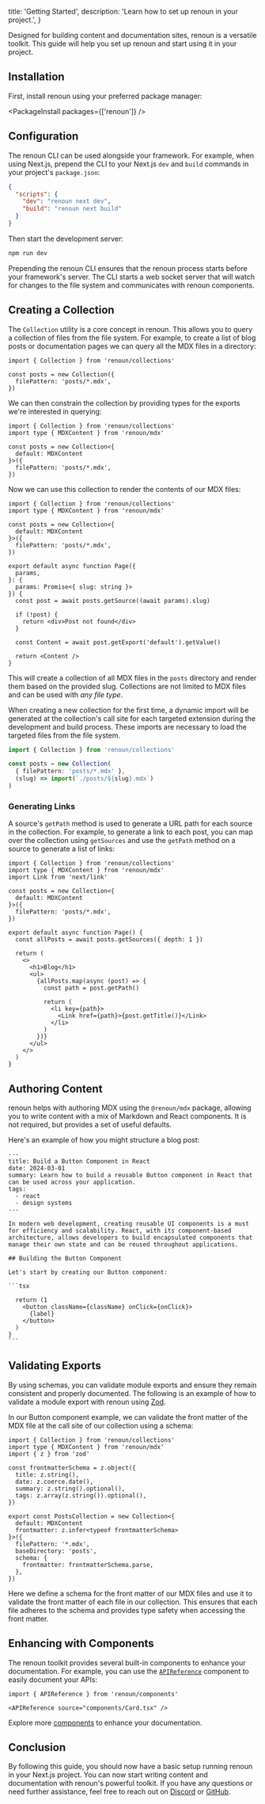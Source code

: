 
  title: 'Getting Started',
  description: 'Learn how to set up renoun in your project.',
}

Designed for building content and documentation sites, renoun is a versatile toolkit. This guide will help you set up renoun and start using it in your project.

## Installation

First, install renoun using your preferred package manager:

<PackageInstall packages={['renoun']} />

## Configuration

The renoun CLI can be used alongside your framework. For example, when using Next.js, prepend the CLI to your Next.js `dev` and `build` commands in your project's `package.json`:

```json
{
  "scripts": {
    "dev": "renoun next dev",
    "build": "renoun next build"
  }
}
```

Then start the development server:

```bash
npm run dev
```

Prepending the renoun CLI ensures that the renoun process starts before your framework's server. The CLI starts a web socket server that will watch for changes to the file system and communicates with renoun components.

## Creating a Collection

The `Collection` utility is a core concept in renoun. This allows you to query a collection of files from the file system. For example, to create a list of blog posts or documentation pages we can query all the MDX files in a directory:

```tsx
import { Collection } from 'renoun/collections'

const posts = new Collection({
  filePattern: 'posts/*.mdx',
})
```

We can then constrain the collection by providing types for the exports we're interested in querying:

```tsx
import { Collection } from 'renoun/collections'
import type { MDXContent } from 'renoun/mdx'

const posts = new Collection<{
  default: MDXContent
}>({
  filePattern: 'posts/*.mdx',
})
```

Now we can use this collection to render the contents of our MDX files:

```tsx
import { Collection } from 'renoun/collections'
import type { MDXContent } from 'renoun/mdx'

const posts = new Collection<{
  default: MDXContent
}>({
  filePattern: 'posts/*.mdx',
})

export default async function Page({
  params,
}: {
  params: Promise<{ slug: string }>
}) {
  const post = await posts.getSource((await params).slug)

  if (!post) {
    return <div>Post not found</div>
  }

  const Content = await post.getExport('default').getValue()

  return <Content />
}
```

This will create a collection of all MDX files in the `posts` directory and render them based on the provided slug. Collections are not limited to MDX files and can be used with _any file type_.

<Note>

When creating a new collection for the first time, a dynamic import will be
generated at the collection's call site for each targeted extension during the development and build
process. These imports are necessary to load the targeted files from
the file system.

```ts highlightedLines="5"
import { Collection } from 'renoun/collections'

const posts = new Collection(
  { filePattern: 'posts/*.mdx' },
  (slug) => import(`./posts/${slug}.mdx`)
)
```

</Note>

### Generating Links

A source's `getPath` method is used to generate a URL path for each source in the collection. For example, to generate a link to each post, you can map over the collection using `getSources` and use the `getPath` method on a source to generate a list of links:

```tsx
import { Collection } from 'renoun/collections'
import type { MDXContent } from 'renoun/mdx'
import Link from 'next/link'

const posts = new Collection<{
  default: MDXContent
}>({
  filePattern: 'posts/*.mdx',
})

export default async function Page() {
  const allPosts = await posts.getSources({ depth: 1 })

  return (
    <>
      <h1>Blog</h1>
      <ul>
        {allPosts.map(async (post) => {
          const path = post.getPath()

          return (
            <li key={path}>
              <Link href={path}>{post.getTitle()}</Link>
            </li>
          )
        })}
      </ul>
    </>
  )
}
```

## Authoring Content

renoun helps with authoring MDX using the `@renoun/mdx` package, allowing you to write content with a mix of Markdown and React components. It is not required, but provides a set of useful defaults.

Here's an example of how you might structure a blog post:

````mdx
---
title: Build a Button Component in React
date: 2024-03-01
summary: Learn how to build a reusable Button component in React that can be used across your application.
tags:
  - react
  - design systems
---

In modern web development, creating reusable UI components is a must for efficiency and scalability. React, with its component-based architecture, allows developers to build encapsulated components that manage their own state and can be reused throughout applications.

## Building the Button Component

Let's start by creating our Button component:

```tsx

  return (1
    <button className={className} onClick={onClick}>
      {label}
    </button>
  )
}
```
````

## Validating Exports

By using schemas, you can validate module exports and ensure they remain consistent and properly documented. The following is an example of how to validate a module export with renoun using [Zod](https://zod.dev/).

In our Button component example, we can validate the front matter of the MDX file at the call site of our collection using a schema:

```tsx
import { Collection } from 'renoun/collections'
import type { MDXContent } from 'renoun/mdx'
import { z } from 'zod'

const frontmatterSchema = z.object({
  title: z.string(),
  date: z.coerce.date(),
  summary: z.string().optional(),
  tags: z.array(z.string()).optional(),
})

export const PostsCollection = new Collection<{
  default: MDXContent
  frontmatter: z.infer<typeof frontmatterSchema>
}>({
  filePattern: '*.mdx',
  baseDirectory: 'posts',
  schema: {
    frontmatter: frontmatterSchema.parse,
  },
})
```

Here we define a schema for the front matter of our MDX files and use it to validate the front matter of each file in our collection. This ensures that each file adheres to the schema and provides type safety when accessing the front matter.

## Enhancing with Components

The renoun toolkit provides several built-in components to enhance your documentation. For example, you can use the [`APIReference`](/components/api-reference) component to easily document your APIs:

```mdx
import { APIReference } from 'renoun/components'

<APIReference source="components/Card.tsx" />
```

<Preview>
  <APIReference source="components/Card.tsx" />
</Preview>

Explore more [components](/components) to enhance your documentation.

## Conclusion

By following this guide, you should now have a basic setup running renoun in your Next.js project. You can now start writing content and documentation with renoun's powerful toolkit. If you have any questions or need further assistance, feel free to reach out on [Discord](https://discord.gg/7Mf4xEBYx9) or [GitHub](https://github.com/souporserious/renoun).

